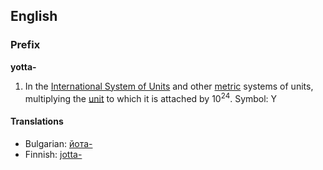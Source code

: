 ==English==
===Prefix===
'''yotta-'''

#In the [[International System of Units]] and other [[metric]] systems of units, multiplying the [[unit]] to which it is attached by 10<sup>24</sup>. Symbol: Y

====Translations====
*Bulgarian: [[йота-]]
*Finnish: [[jotta-]]